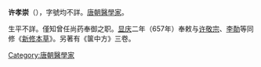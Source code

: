 {{Unreferenced|time=2022-01-31T05:48:51+00:00}}
'''许孝崇'''（{{bd|？||？||}}），字號均不詳。[[唐朝|唐朝]][[醫學家|醫學家]]。

生平不詳。僅知曾任尚药奉御之职。[[显庆|显庆]]二年（657年）奉敕与[[许敬宗|许敬宗]]、[[李勣|李勣]]等同修《[[新修本草|新修本草]]》。另著有《箧中方》三卷。

{{唐朝人小作品}}
{{DEFAULTSORT:xu xiaochong}}
[[Category:唐朝醫學家|Category:唐朝醫學家]]